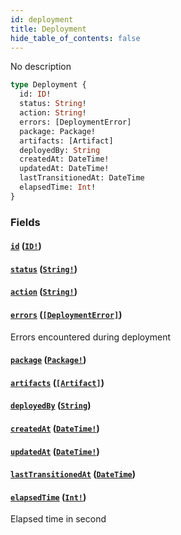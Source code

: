 ```yaml
---
id: deployment
title: Deployment
hide_table_of_contents: false
---
```



No description

```graphql
type Deployment {
  id: ID!
  status: String!
  action: String!
  errors: [DeploymentError]
  package: Package!
  artifacts: [Artifact]
  deployedBy: String
  createdAt: DateTime!
  updatedAt: DateTime!
  lastTransitionedAt: DateTime
  elapsedTime: Int!
}
```


### Fields

#### [`id`](#) ([`ID!`](/swapi/scalars/id))




#### [`status`](#) ([`String!`](/swapi/scalars/string))




#### [`action`](#) ([`String!`](/swapi/scalars/string))




#### [`errors`](#) ([`[DeploymentError]`](/swapi/objects/deployment-error))

Errors encountered during deployment


#### [`package`](#) ([`Package!`](/swapi/objects/package))




#### [`artifacts`](#) ([`[Artifact]`](/swapi/objects/artifact))




#### [`deployedBy`](#) ([`String`](/swapi/scalars/string))




#### [`createdAt`](#) ([`DateTime!`](/swapi/scalars/date-time))




#### [`updatedAt`](#) ([`DateTime!`](/swapi/scalars/date-time))




#### [`lastTransitionedAt`](#) ([`DateTime`](/swapi/scalars/date-time))




#### [`elapsedTime`](#) ([`Int!`](/swapi/scalars/int))

Elapsed time in second





